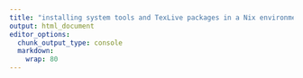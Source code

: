 ```yaml
---
title: "installing system tools and TexLive packages in a Nix environment"
output: html_document
editor_options:
  chunk_output_type: console
  markdown: 
    wrap: 80
---
```

